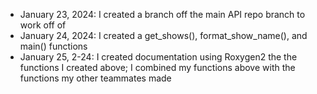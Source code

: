 - January 23, 2024: I created a branch off the main API repo branch to work off of
- January 24, 2024: I created a get_shows(), format_show_name(), and main() functions
- January 25, 2-24: I created documentation using Roxygen2 the the functions I created above; I combined my functions above with the functions my other teammates made